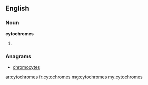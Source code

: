 ==English==

===Noun===
'''cytochromes'''

# {{plural of|cytochrome}}

===Anagrams===
* [[chromocytes#English|chromocytes]]

[[ar:cytochromes]]
[[fr:cytochromes]]
[[mg:cytochromes]]
[[my:cytochromes]]